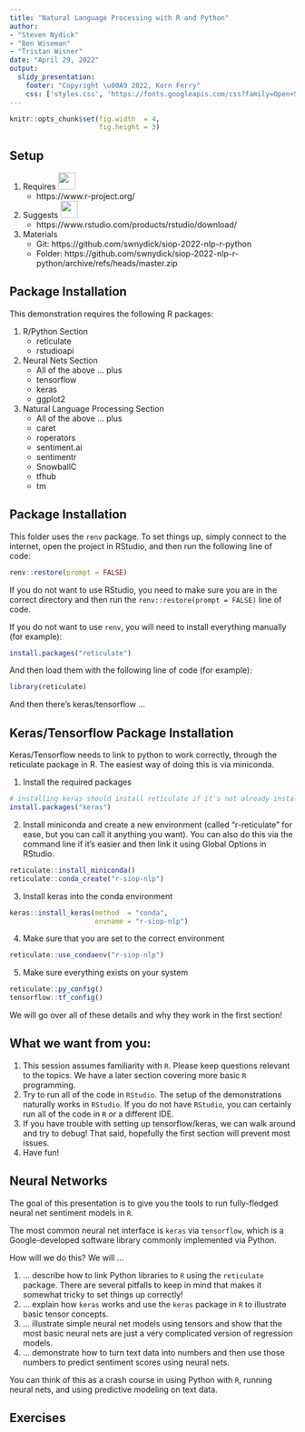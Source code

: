 ```yaml
---
title: "Natural Language Processing with R and Python"
author:
- "Steven Nydick"
- "Ben Wiseman"
- "Tristan Wisner"
date: "April 29, 2022"
output:
  slidy_presentation:
    footer: "Copyright \u00A9 2022, Korn Ferry"
    css: ['styles.css', 'https://fonts.googleapis.com/css?family=Open+Sans']
---
```


```r
knitr::opts_chunk$set(fig.width  = 4,
                      fig.height = 3)
```


## Setup

1. Requires <img src="https://www.r-project.org/Rlogo.png" height="30px;" />
    - https://www.r-project.org/
2. Suggests <img
             src="https://www.rstudio.com/wp-content/uploads/2016/09/RStudio-Logo-Blue-Gray-250.png"
             height="30px;" />
    - https://www.rstudio.com/products/rstudio/download/
3. Materials 
    - Git: https://github.com/swnydick/siop-2022-nlp-r-python
    - Folder: https://github.com/swnydick/siop-2022-nlp-r-python/archive/refs/heads/master.zip

## Package Installation

This demonstration requires the following R packages:

1. R/Python Section
    - reticulate
    - rstudioapi
2. Neural Nets Section
    - All of the above ... plus
    - tensorflow
    - keras
    - ggplot2
3. Natural Language Processing Section
    - All of the above ... plus
    - caret
    - roperators
    - sentiment.ai
    - sentimentr
    - SnowballC
    - tfhub
    - tm

## Package Installation

This folder uses the `renv` package. To set things up, simply connect to the internet, open the project in RStudio, and then run the following line of code:

```r
renv::restore(prompt = FALSE)
```

If you do not want to use RStudio, you need to make sure you are in the correct directory and then run the `renv::restore(prompt = FALSE)` line of code.

If you do not want to use `renv`, you will need to install everything manually (for example):

```r
install.packages("reticulate")
```

And then load them with the following line of code (for example):

```r
library(reticulate)
```

And then there's keras/tensorflow ...

## Keras/Tensorflow Package Installation

Keras/Tensorflow needs to link to python to work correctly, through the reticulate package in R. The easiest way of doing this is via miniconda.

1. Install the required packages

```r
# installing keras should install reticulate if it's not already installed ...
install.packages("keras")
```

2. Install miniconda and create a new environment (called "r-reticulate" for ease, but you can call it anything you want). You can also do this via the command line if it's easier and then link it using Global Options in RStudio.

```r
reticulate::install_miniconda()
reticulate::conda_create("r-siop-nlp")
```

3. Install keras into the conda environment

```r
keras::install_keras(method  = "conda",
                     envname = "r-siop-nlp")
```

4. Make sure that you are set to the correct environment

```r
reticulate::use_condaenv("r-siop-nlp")
```

5. Make sure everything exists on your system

```r
reticulate::py_config()
tensorflow::tf_config()
```

We will go over all of these details and why they work in the first section!

## What we want from you:

1. This session assumes familiarity with `R`. Please keep questions relevant to the topics. We have a later section covering more basic `R` programming.
2. Try to run all of the code in `RStudio`. The setup of the demonstrations naturally works in `RStudio`. If you do not have `RStudio`, you can certainly run all of the code in `R` or a different IDE.
3. If you have trouble with setting up tensorflow/keras, we can walk around and try to debug! That said, hopefully the first section will prevent most issues.
4. Have fun!

## Neural Networks

The goal of this presentation is to give you the tools to run fully-fledged neural net sentiment models in `R`.

The most common neural net interface is `keras` via `tensorflow`, which is a Google-developed software library commonly implemented via Python.

How will we do this? We will ...

1. ... describe how to link Python libraries to `R` using the `reticulate` package. There are several pitfalls to keep in mind that makes it somewhat tricky to set things up correctly!
2. ... explain how `keras` works and use the `keras` package in `R` to illustrate basic tensor concepts.
3. ... illustrate simple neural net models using tensors and show that the most basic neural nets are just a very complicated version of regression models.
4. ... demonstrate how to turn text data into numbers and then use those numbers to predict sentiment scores using neural nets.

You can think of this as a crash course in using Python with `R`, running neural nets, and using predictive modeling on text data.

## Exercises
